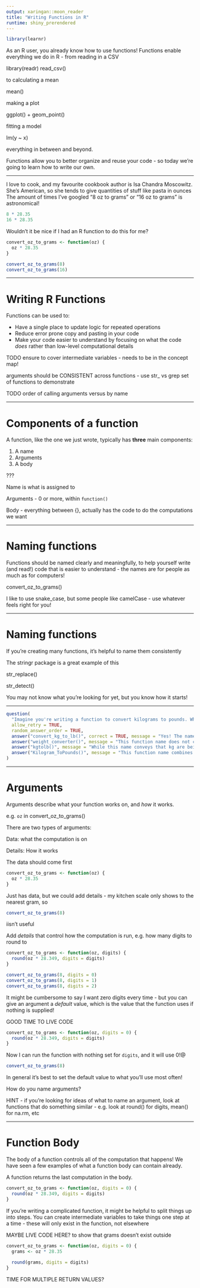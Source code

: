 ```yaml
---
output: xaringan::moon_reader
title: "Writing Functions in R"
runtime: shiny_prerendered
---
```


```r
library(learnr)
```

As an R user, you already know how to use functions! Functions enable everything we do in R - from reading in a CSV

library(readr)
read_csv()

to calculating a mean

mean()

making a plot

ggplot() + 
geom_point()

fitting a model

lm(y ~ x)

everything in between and beyond.

Functions allow you to better organize and reuse your code - so today we're going to learn how to write our own.

---

I love to cook, and my favourite cookbook author is Isa Chandra Moscowitz. She's American, so she tends to give quantities of stuff like pasta in ounces The amount of times I've googled "8 oz to grams" or "16 oz to grams" is astronomical!

```r
8 * 28.35
16 * 28.35
```

Wouldn't it be nice if I had an R function to do this for me?

```r
convert_oz_to_grams <- function(oz) {
  oz * 28.35
}

convert_oz_to_grams(8)
convert_oz_to_grams(16)
```

---

# Writing R Functions

Functions can be used to:

* Have a single place to update logic for repeated operations
* Reduce error prone copy and pasting in your code
* Make your code easier to understand by focusing on what the code *does* rather than low-level computational details

TODO ensure to cover intermediate variables - needs to be in the concept map!

arguments should be CONSISTENT across functions - use str_  vs grep set of functions to demonstrate

TODO order of calling arguments versus by name

---

# Components of a function

A function, like the one we just wrote, typically has **three** main components:

1. A name
2. Arguments
3. A body

???

Name is what is assigned to

Arguments - 0 or more, within `function()`

Body - everything between {}, actually has the code to do the computations we want

---

# Naming functions

Functions should be named clearly and meaningfully, to help yourself write (and read!) code that is easier to understand - the names are for people as much as for computers!

convert_oz_to_grams()

I like to use snake_case, but some people like camelCase - use whatever feels right for you!

---

# Naming functions

If you're creating many functions, it's helpful to name them consistently

The stringr package is a great example of this

str_replace()

str_detect()

You may not know what you're looking for yet, but you know how it starts!

---

```r
question(
  "Imagine you're writing a function to convert kilograms to pounds. Which name would you choose for your function?",
  allow_retry = TRUE,
  random_answer_order = TRUE,
  answer("convert_kg_to_lb()", correct = TRUE, message = "Yes! The name is clear as to what it does - converts kilograms to pounds - and reads \"in English\" without ambiguity as to what it does"),
  answer("weight_converter()", message = "This function name does not clearly convey which way the conversion is happening - are pounds being converted to kilograms, or vice versa? What units are used? Ounces? It would likely result in more misuse, or the need to continuously read the documentation."),
  answer("kgtolb()", message = "While this name conveys that kg are being converted to pounds, it is difficult to read all as one word."),
  answer("Kilogram_ToPounds()", message = "This function name combines two popular naming conventions - snake_case and CamelCase. Combining both would likely make it more difficult for a user to remember the function name when the time comes to use it.")
)
```

---

# Arguments

Arguments describe what your function works on, and *how* it works.

e.g. `oz` in convert_oz_to_grams()

There are two types of arguments:

Data: what the computation is on

Details: How it works

The data should come first

```r
convert_oz_to_grams <- function(oz) {
  oz * 28.35
}
```

Just has data, but we could add details - my kitchen scale only shows to the nearest gram, so 

```r
convert_oz_to_grams(8)
```

iisn't useful

Add *details* that control how the computation is run, e.g. how many digits to round to

```r
convert_oz_to_grams <- function(oz, digits) {
  round(oz * 28.349, digits = digits)
}

convert_oz_to_grams(8, digits = 0)
convert_oz_to_grams(8, digits = 1)
convert_oz_to_grams(8, digits = 2)
```

It might be cumbersome to say I want zero digits every time - but you can give an argument a *default* value, which is the value that the function uses if nothing is supplied!

GOOD TIME TO LIVE CODE

```r
convert_oz_to_grams <- function(oz, digits = 0) {
  round(oz * 28.349, digits = digits)
}
```

Now I can run the function with nothing set for `digits`, and it will use 0!@

```r
convert_oz_to_grams(8)
```

In general it's best to set the default value to what you'll use most often!

How do you name arguments?

HINT - if you're looking for ideas of what to name an argument, look at functions that do something similar - e.g. look at round() for digits, mean() for na.rm, etc

---

# Function Body

The body of a function controls all of the computation that happens! We have seen a few examples of what a function body can contain already.

A function returns the last computation in the body.

```r
convert_oz_to_grams <- function(oz, digits = 0) {
  round(oz * 28.349, digits = digits)
}
```

If you're writing a complicated function, it might be helpful to split things up into steps. You can create intermediate variables to take things one step at a time - these will only exist in the function, not elsewhere

MAYBE LIVE CODE HERE? to show that grams doesn't exist outside

```r
convert_oz_to_grams <- function(oz, digits = 0) {
  grams <- oz * 28.35
  
  round(grams, digits = digits)
}
```

TIME FOR MULTIPLE RETURN VALUES?
